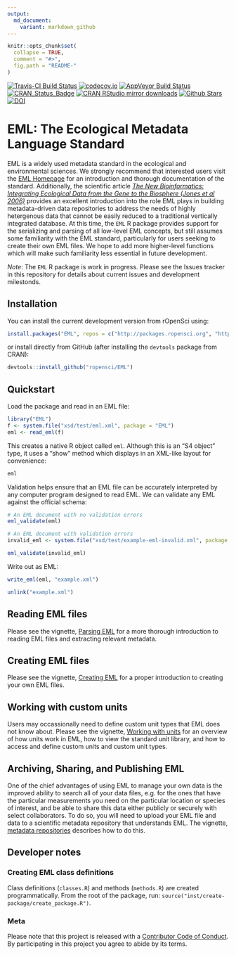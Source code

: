 ```yaml
---
output:
  md_document:
    variant: markdown_github
---
```


<!-- README.md is generated from README.Rmd. Please edit that file -->

```r
knitr::opts_chunk$set(
  collapse = TRUE,
  comment = "#>",
  fig.path = "README-"
)
```

[![Travis-CI Build Status](https://travis-ci.org/ropensci/EML.svg?branch=master)](https://travis-ci.org/ropensci/EML)
[![codecov.io](https://codecov.io/github/ropensci/EML/coverage.svg?branch=master)](https://codecov.io/github/ropensci/EML?branch=master)
[![AppVeyor Build Status](https://ci.appveyor.com/api/projects/status/github/ropensci/EML?branch=master&svg=true)](https://ci.appveyor.com/project/ropensci/EML)
[![CRAN_Status_Badge](http://www.r-pkg.org/badges/version/EML)](https://cran.r-project.org/package=EML)
[![CRAN RStudio mirror downloads](http://cranlogs.r-pkg.org/badges/EML)](https://CRAN.R-project.org/package=EML)
[![Github Stars](https://img.shields.io/github/stars/ropensci/EML.svg?style=social&label=Github)](https://github.com/ropensci/EML)
[![DOI](https://zenodo.org/badge/10894022.svg)](https://zenodo.org/badge/latestdoi/10894022)


# EML: The Ecological Metadata Language Standard

EML is a widely used metadata standard in the ecological and environmental sciences.  We strongly recommend that interested users visit the [EML Homepage](https://knb.ecoinformatics.org/#external//emlparser/docs/index.html) for an introduction and thorough documentation of the standard.  Additionally, the scientific article _[The New Bioinformatics: Integrating Ecological Data from the Gene to the Biosphere (Jones et al 2006)](http://doi.org/10.1146/annurev.ecolsys.37.091305.110031)_ provides an excellent introduction into the role EML plays in building metadata-driven data repositories to address the needs of highly hetergenous data that cannot be easily reduced to a traditional vertically integrated database.  At this time, the `EML` R package provides support for the serializing and parsing of all low-level EML concepts, but still assumes some familiarity with the EML standard, particularly for users seeking to create their own EML files.  We hope to add more higher-level functions which will make such familiarity less essential in future development.


*Note*: The `EML` R package is work in progress. Please see the Issues tracker in this repository for details about current issues and development milestonds.

## Installation

You can install the current development version from rOpenSci using:

```r
install.packages("EML", repos = c("http://packages.ropensci.org", "https://cran.rstudio.com"))
```

or install directly from GitHub (after installing the `devtools` package from CRAN):


```r
devtools::install_github("ropensci/EML")
```



## Quickstart

Load the package and read in an EML file:

```r
library("EML")
f <- system.file("xsd/test/eml.xml", package = "EML")
eml <- read_eml(f)
```

This creates a native R object called `eml`.  Although this is an "S4 object" type, it uses a "show"
method which displays in an XML-like layout for convenience:

```r
eml
```

Validation helps ensure that an EML file can be accurately interpreted by any computer program designed to read EML.  We can validate any EML against the official schema:

```r
# An EML document with no validation errors
eml_validate(eml)

# An EML document with validation errors
invalid_eml <- system.file("xsd/test/example-eml-invalid.xml", package = "EML")

eml_validate(invalid_eml)
```


Write out as EML:

```r
write_eml(eml, "example.xml")
```


```r
unlink("example.xml")
```


## Reading EML files

Please see the vignette, [Parsing EML](https://github.com/ropensci/EML/blob/master/vignettes/parsing-EML.Rmd) for a more thorough introduction to reading EML files and extracting relevant metadata.

## Creating EML files

Please see the vignette, [Creating EML](https://github.com/ropensci/EML/blob/master/vignettes/creating-EML.Rmd) for a proper introduction to creating your own EML files. 

## Working with custom units

Users may occassionally need to define custom unit types that EML does not know about.  Please see the vignette, [Working with units](https://github.com/ropensci/EML/blob/master/vignettes/working-with-units.Rmd) for an overview of how units work in EML, how to view the standard unit library, and how to access and define custom units and custom unit types. 

## Archiving, Sharing, and Publishing EML

One of the chief advantages of using EML to manage your own data is the improved ability to search all of your data files, e.g. for the ones that have the particular measurements you need on the particular location or species of interest, and be able to share this data either publicly or securely with select collaborators.  To do so, you will need to upload your EML file and data to a scientific metadata repository that understands EML.  The vignette, [metadata repositories](https://github.com/ropensci/EML/blob/master/vignettes/metadata-repositories.Rmd) describes how to do this.  

## Developer notes

### Creating EML class definitions 

Class definitions (`classes.R`) and methods (`methods.R`) are created programmatically.  From the root of the package, run: `source("inst/create-package/create_package.R")`.  

### Meta

Please note that this project is released with a [Contributor Code of Conduct](CONDUCT.md). By participating in this project you agree to abide by its terms.
